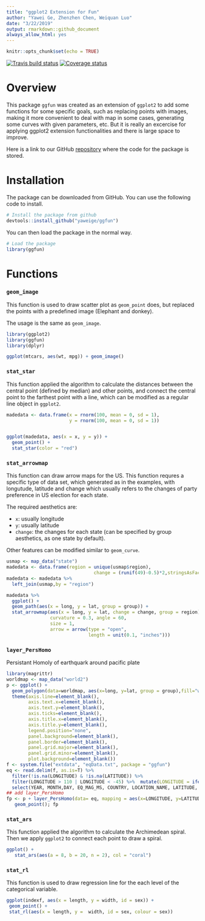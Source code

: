 ```yaml
---
title: "ggplot2 Extension for Fun"
author: "Yawei Ge, Zhenzhen Chen, Weiquan Luo"
date: "3/22/2019"
output: rmarkdown::github_document
always_allow_html: yes
---
```


```r
knitr::opts_chunk$set(echo = TRUE)
```

[![Travis build status](https://travis-ci.org/yaweige/ggfun.svg?branch=master)](https://travis-ci.org/yaweige/ggfun)
[![Coverage status](https://codecov.io/gh/yaweige/ggfun/branch/master/graph/badge.svg)](https://codecov.io/github/yaweige/ggfun?branch=master)


# Overview

This package `ggfun` was created as an extension of `ggplot2` to add some functions for some specific goals, such as replacing points with images, making it more convenient to deal with map in some cases, generating some curves with given parameters, etc. But it is really an excercise for applying ggplot2 extension functionalities and there is large space to improve.

Here is a link to our GitHub [repository](https://github.com/yaweige/ggfun) where the code for the package is stored.

# Installation

The package can be downloaded from GitHub. You can use the following code to install.

```r
# Install the package from github
devtools::install_github("yaweige/ggfun")
```

You can then load the package in the normal way.

```r
# Load the package
library(ggfun)
```

# Functions

### `geom_image`

This function is used to draw scatter plot as `geom_point` does, but replaced the points with a predefined image (Elephant and donkey).

The usage is the same as `geom_image`.

```r
library(ggplot2)
library(ggfun)
library(dplyr)

ggplot(mtcars, aes(wt, mpg)) + geom_image()
```

### `stat_star`

This function applied the algorithm to calculate the distances between the central point (defined by median) and other points, and connect the central point to the farthest point with a line, which can be modified as a regular line object in `ggplot2`.

```r
madedata <- data.frame(x = rnorm(100, mean = 0, sd = 1),
                       y = rnorm(100, mean = 0, sd = 1))


ggplot(madedata, aes(x = x, y = y)) +
  geom_point() +
  stat_star(color = "red")
```

### `stat_arrowmap`

This function can draw arrow maps for the US. This function requres a specific type of data set, which generated as in the examples, with longutude, latitude and change which usually refers to the changes of party preference in US election for each state.

The required aesthetics are: 

- `x`: usually longitude
- `y`: usually latitude
- `change`: the changes for each state (can be specified by group aesthetics, as one state by default).

Other features can be modified similar to `geom_curve`.

```r
usmap <- map_data("state")
madedata <- data.frame(region = unique(usmap$region), 
                                change = (runif(49)-0.5)*2,stringsAsFactors = FALSE)
madedata <- madedata %>%
  left_join(usmap,by = "region")
```

```r
madedata %>%
  ggplot() +
  geom_path(aes(x = long, y = lat, group = group)) +
  stat_arrowmap(aes(x = long, y = lat, change = change, group = region),
                curvature = 0.3, angle = 60,
                size = 1,
                arrow = arrow(type = "open",
                              length = unit(0.1, "inches")))

```

### `layer_PersHomo`

Persistant Homoly of earthquark around pacific plate

```r
library(magrittr) 
worldmap <- map_data("world2")
p <- ggplot() +
  geom_polygon(data=worldmap, aes(x=long, y=lat, group = group),fill="white", colour="#7f7f7f", size=0.5) +
  theme(axis.line=element_blank(),
        axis.text.x=element_blank(),
        axis.text.y=element_blank(),
        axis.ticks=element_blank(),
        axis.title.x=element_blank(),
        axis.title.y=element_blank(),
        legend.position="none",
        panel.background=element_blank(),
        panel.border=element_blank(),
        panel.grid.major=element_blank(),
        panel.grid.minor=element_blank(),
        plot.background=element_blank())
f <- system.file("extdata", "eqData.txt", package = "ggfun")
eq <- read.delim(f, as.is=T) %>%
  filter(!is.na(LONGITUDE) & !is.na(LATITUDE)) %>%
  filter(LONGITUDE > 110 | LONGITUDE < -45) %>%  mutate(LONGITUDE = ifelse(LONGITUDE < 0, LONGITUDE + 360, LONGITUDE)) %>%
  select(YEAR, MONTH,DAY, EQ_MAG_MS, COUNTRY, LOCATION_NAME, LATITUDE, LONGITUDE)
## add layer_PersHomo
fp <- p + layer_PersHomo(data= eq, mapping = aes(x=LONGITUDE, y=LATITUDE), d=450000, colour = "blue") +
   geom_point(); fp
```

### `stat_ars`

This function applied the algorithm to calculate the Archimedean spiral. Then we apply `ggplot2` to connect each point to draw a spiral. 

```r
ggplot() +
   stat_ars(aes(a = 8, b = 20, n = 2), col = "coral")
```

### `stat_rl`

This function is used to draw regression line for the each level of the categorical variable.

```r
ggplot(indexf, aes(x = length, y = width, id = sex)) +
 geom_point() +
 stat_rl(aes(x = length, y =  width, id = sex, colour = sex))
```
